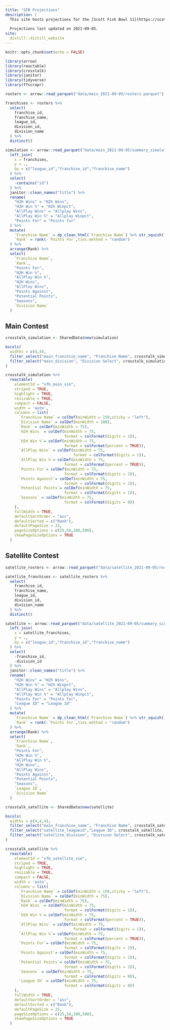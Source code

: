 ```yaml
---
title: "SFB Projections"
description: |
  This site hosts projections for the [Scott Fish Bowl 11](https://scottfishbowl.com), as created by the [ffsimulator](https://ffsimulator.ffverse.com) R package.
  
  Projections last updated on 2021-09-05.
site: 
  distill::distill_website
---
```


```r
knitr::opts_chunk$set(echo = FALSE)

library(arrow)
library(reactable)
library(crosstalk)
library(janitor)
library(tidyverse)
library(ffscrapr)

rosters <- arrow::read_parquet("data/main_2021-09-05/rosters.parquet")

franchises <- rosters %>% 
  select(
    franchise_id,
    franchise_name,
    league_id,
    division_id,
    division_name
  ) %>% 
  distinct()

simulation <- arrow::read_parquet("data/main_2021-09-05/summary_simulation_adp.parquet") %>% 
  left_join(
    x = franchises,
    y = .,
    by = c("league_id","franchise_id","franchise_name")
  ) %>% 
  select(
    -contains("id")
  ) %>% 
  janitor::clean_names("title") %>% 
  rename(
    "H2H Wins" = "H2h Wins",
    "H2H Win %" = "H2h Winpct",
    "AllPlay Wins" = "Allplay Wins",
    "AllPlay Win %" = "Allplay Winpct",
    "Points For" = "Points for"
  ) %>% 
  mutate(
    `Franchise Name` = dp_clean_html(`Franchise Name`) %>% str_squish(),
    `Rank` = rank(-`Points For`,ties.method = "random")
  ) %>% 
  arrange(Rank) %>% 
  select(
    `Franchise Name`,
    `Rank`,
    "Points For",
    "H2H Win %",
    "AllPlay Win %",
    "H2H Wins",
    "AllPlay Wins",
    "Points Against",
    "Potential Points",
    "Seasons",
    `Division Name`
  )
```

## Main Contest

```r
crosstalk_simulation <- SharedData$new(simulation)

bscols(
  widths = c(4,4),
  filter_select("main_franchise_name", "Franchise Name", crosstalk_simulation, ~`Franchise Name`),
  filter_select("main_division", "Division Select", crosstalk_simulation, ~`Division Name`)
)

crosstalk_simulation %>% 
  reactable(
    elementId = "sfb_main_sim",
    striped = TRUE,
    highlight = TRUE,
    resizable = TRUE,
    compact = FALSE,
    width = 'auto',
    columns = list(
      `Franchise Name` = colDef(minWidth = 150,sticky = "left"),
      `Division Name` = colDef(minWidth = 100),
      `Rank` = colDef(minWidth = 75),
      `H2H Wins` = colDef(minWidth = 75,
                          format = colFormat(digits = 1)),
      `H2H Win %`= colDef(minWidth = 75,
                          format = colFormat(percent = TRUE)),
      `AllPlay Wins` = colDef(minWidth = 75,
                              format = colFormat(digits = 1)),
      `AllPlay Win %`= colDef(minWidth = 75,
                          format = colFormat(percent = TRUE)),
      `Points For`= colDef(minWidth = 75,
                          format = colFormat(digits = 1)),
      `Points Against`= colDef(minWidth = 75,
                          format = colFormat(digits = 1)),
      `Potential Points`= colDef(minWidth = 75,
                          format = colFormat(digits = 1)),
      `Seasons` = colDef(minWidth = 75,
                          format = colFormat(digits = 0))
    ),
    fullWidth = TRUE,
    defaultSortOrder = "asc",
    defaultSorted = c("Rank"),
    defaultPageSize = 25,
    pageSizeOptions = c(25,50,100,500),
    showPageSizeOptions = TRUE
  )

```

## Satellite Contest

```r

satellite_rosters <- arrow::read_parquet("data/satellite_2021-09-05/rosters.parquet")

satellite_franchises <- satellite_rosters %>% 
  select(
    franchise_id,
    franchise_name,
    league_id,
    division_id,
    division_name
  ) %>% 
  distinct()

satellite <- arrow::read_parquet("data/satellite_2021-09-05/summary_simulation_adp.parquet") %>% 
  left_join(
    x = satellite_franchises,
    y = .,
    by = c("league_id","franchise_id","franchise_name")
  ) %>% 
  select(
    -franchise_id,
    -division_id
  ) %>% 
  janitor::clean_names("title") %>% 
  rename(
    "H2H Wins" = "H2h Wins",
    "H2H Win %" = "H2h Winpct",
    "AllPlay Wins" = "Allplay Wins",
    "AllPlay Win %" = "Allplay Winpct",
    "Points For" = "Points for",
    "League ID" = "League Id"
  ) %>% 
  mutate(
    `Franchise Name` = dp_clean_html(`Franchise Name`) %>% str_squish(),
    `Rank` = rank(-`Points For`,ties.method = "random")
  ) %>% 
  arrange(Rank) %>% 
  select(
    `Franchise Name`,
    `Rank`,
    "Points For",
    "H2H Win %",
    "AllPlay Win %",
    "H2H Wins",
    "AllPlay Wins",
    "Points Against",
    "Potential Points",
    "Seasons",
    `League ID`,
    `Division Name`
  )

crosstalk_satellite <- SharedData$new(satellite)

bscols(
  widths = c(4,4,4),
  filter_select("main_franchise_name", "Franchise Name", crosstalk_satellite, ~`Franchise Name`),
  filter_select("satellite_leagueid","League ID", crosstalk_satellite, ~`League ID`),
  filter_select("satellite_division", "Division Select", crosstalk_satellite, ~`Division Name`)
)

crosstalk_satellite %>% 
  reactable(
    elementId = "sfb_satellite_sim",
    striped = TRUE,
    highlight = TRUE,
    resizable = TRUE,
    compact = FALSE,
    width = 'auto',
    columns = list(
      `Franchise Name` = colDef(minWidth = 150,sticky = "left"),
      `Division Name` = colDef(minWidth = 75),
      `Rank` = colDef(minWidth = 75),
      `H2H Wins` = colDef(minWidth = 75,
                          format = colFormat(digits = 1)),
      `H2H Win %`= colDef(minWidth = 75,
                          format = colFormat(percent = TRUE)),
      `AllPlay Wins` = colDef(minWidth = 75,
                              format = colFormat(digits = 1)),
      `AllPlay Win %`= colDef(minWidth = 75,
                          format = colFormat(percent = TRUE)),
      `Points For`= colDef(minWidth = 75,
                          format = colFormat(digits = 1)),
      `Points Against`= colDef(minWidth = 75,
                          format = colFormat(digits = 1)),
      `Potential Points`= colDef(minWidth = 75,
                          format = colFormat(digits = 1)),
      `Seasons` = colDef(minWidth = 75,
                          format = colFormat(digits = 0)),
      `League ID` = colDef(minWidth = 75,
                          format = colFormat(digits = 0))
    ),
    fullWidth = TRUE,
    defaultSortOrder = "asc",
    defaultSorted = c("Rank"),
    defaultPageSize = 25,
    pageSizeOptions = c(25,50,100,500),
    showPageSizeOptions = TRUE
  )

```
